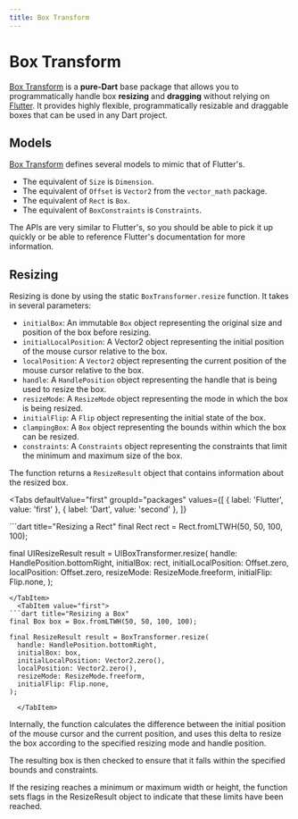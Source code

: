 ```yaml
---
title: Box Transform
---
```


# Box Transform

[Box Transform](boxTransform) is a **pure-Dart** base package that allows you to programmatically handle box
**resizing** and **dragging** without relying on [Flutter](flutter). It provides highly flexible, programmatically
resizable and draggable boxes that can be used in any Dart project.

## Models

[Box Transform](boxTransform) defines several models to mimic that of Flutter's.

- The equivalent of `Size` is `Dimension`.
- The equivalent of `Offset` is `Vector2` from the `vector_math` package.
- The equivalent of `Rect` is `Box`.
- The equivalent of `BoxConstraints` is `Constraints`.

The APIs are very similar to Flutter's, so you should be able to pick it up quickly or be able to reference Flutter's
documentation for more information.

## Resizing

Resizing is done by using the static `BoxTransformer.resize` function. It takes in several parameters:

- `initialBox`: An immutable `Box` object representing the original size and position of the box before resizing.
- `initialLocalPosition`: A Vector2 object representing the initial position of the mouse cursor relative to the box.
- `localPosition`: A `Vector2` object representing the current position of the mouse cursor relative to the box.
- `handle`: A `HandlePosition` object representing the handle that is being used to resize the box.
- `resizeMode`: A `ResizeMode` object representing the mode in which the box is being resized.
- `initialFlip`: A `Flip` object representing the initial state of the box.
- `clampingBox`: A `Box` object representing the bounds within which the box can be resized.
- `constraints`: A `Constraints` object representing the constraints that limit the minimum and maximum size of the box.

The function returns a `ResizeResult` object that contains information about the resized box.

<Tabs
  defaultValue="first"
  groupId="packages"
  values={[
      { label: 'Flutter', value: 'first' },
      { label: 'Dart', value: 'second' },
  ]}
>
<TabItem value="second">
    ```dart title="Resizing a Rect"
    final Rect rect = Rect.fromLTWH(50, 50, 100, 100);

final UIResizeResult result = UIBoxTransformer.resize(
handle: HandlePosition.bottomRight,
initialBox: rect,
initialLocalPosition: Offset.zero,
localPosition: Offset.zero,
resizeMode: ResizeMode.freeform,
initialFlip: Flip.none,
);
```
</TabItem>
  <TabItem value="first">
```dart title="Resizing a Box"
final Box box = Box.fromLTWH(50, 50, 100, 100);

final ResizeResult result = BoxTransformer.resize(
  handle: HandlePosition.bottomRight,
  initialBox: box,
  initialLocalPosition: Vector2.zero(),
  localPosition: Vector2.zero(),
  resizeMode: ResizeMode.freeform,
  initialFlip: Flip.none,
);
```
      </TabItem>
</Tabs>

Internally, the function calculates the difference between the initial position of the mouse cursor and the current
position, and uses this delta to resize the box according to the specified resizing mode and handle position.

The resulting box is then checked to ensure that it falls within the specified bounds and constraints.

If the resizing reaches a minimum or maximum width or height, the function sets flags in the ResizeResult object to
indicate that these limits have been reached.

[boxTransform]: https://github.com/BirjuVachhani/box_transform/tree/main/packages/box_transform
[flutterBoxTransform]: https://github.com/BirjuVachhani/box_transform/tree/main/packages/flutter_box_transform
[flutter]: https://flutter.dev